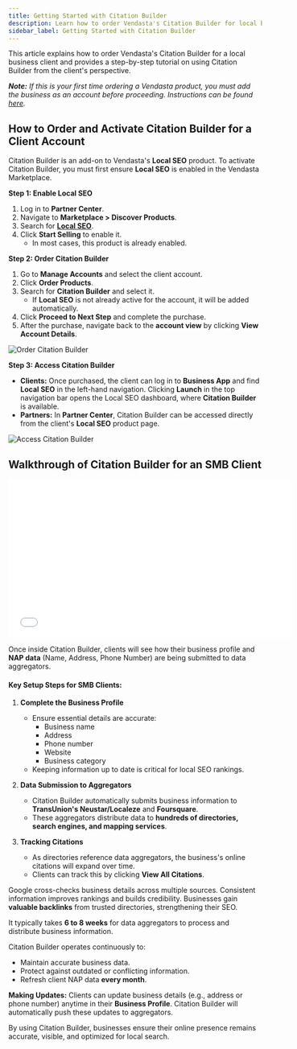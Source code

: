 ```yaml
---
title: Getting Started with Citation Builder
description: Learn how to order Vendasta's Citation Builder for local business clients and use it to manage business listings effectively.
sidebar_label: Getting Started with Citation Builder
---
```


This article explains how to order Vendasta's Citation Builder for a local business client and provides a step-by-step tutorial on using Citation Builder from the client's perspective.

***Note:** If this is your first time ordering a Vendasta product, you must add the business as an account before proceeding. Instructions can be found [here](/vendasta-products/partner-center/create-account-in-partner-center).*

## How to Order and Activate Citation Builder for a Client Account

Citation Builder is an add-on to Vendasta's **Local SEO** product. To activate Citation Builder, you must first ensure **Local SEO** is enabled in the Vendasta Marketplace.

**Step 1: Enable Local SEO**

1. Log in to **Partner Center**.
2. Navigate to **Marketplace > Discover Products**.
3. Search for [**Local SEO**](https://partners.vendasta.com/marketplace/products/MS).
4. Click **Start Selling** to enable it.
   - In most cases, this product is already enabled.

**Step 2: Order Citation Builder**

1. Go to **Manage Accounts** and select the client account.
2. Click **Order Products**.
3. Search for **Citation Builder** and select it.
   - If **Local SEO** is not already active for the account, it will be added automatically.
4. Click **Proceed to Next Step** and complete the purchase.
5. After the purchase, navigate back to the **account view** by clicking **View Account Details**.

![Order Citation Builder](/img/citation-builder/order-products.jpg)

**Step 3: Access Citation Builder**

- **Clients:** Once purchased, the client can log in to **Business App** and find **Local SEO** in the left-hand navigation. Clicking **Launch** in the top navigation bar opens the Local SEO dashboard, where **Citation Builder** is available.
- **Partners:** In **Partner Center**, Citation Builder can be accessed directly from the client's **Local SEO** product page.

![Access Citation Builder](/img/citation-builder/local-seo-dashboard.jpg)

## Walkthrough of Citation Builder for an SMB Client

<iframe src="//fast.wistia.com/embed/iframe/2vixpo5oyj" width="560" height="315" frameborder="0" allowFullScreen></iframe>

Once inside Citation Builder, clients will see how their business profile and **NAP data** (Name, Address, Phone Number) are being submitted to data aggregators.

#### **Key Setup Steps for SMB Clients:**

1. **Complete the Business Profile**
   - Ensure essential details are accurate:
     - Business name
     - Address
     - Phone number
     - Website
     - Business category
   - Keeping information up to date is critical for local SEO rankings.

2. **Data Submission to Aggregators**
   - Citation Builder automatically submits business information to **TransUnion's Neustar/Localeze** and **Foursquare**.
   - These aggregators distribute data to **hundreds of directories, search engines, and mapping services**.

3. **Tracking Citations**
   - As directories reference data aggregators, the business's online citations will expand over time.
   - Clients can track this by clicking **View All Citations**.

Google cross-checks business details across multiple sources. Consistent information improves rankings and builds credibility. Businesses gain **valuable backlinks** from trusted directories, strengthening their SEO.

It typically takes **6 to 8 weeks** for data aggregators to process and distribute business information.

Citation Builder operates continuously to:

- Maintain accurate business data.
- Protect against outdated or conflicting information.
- Refresh client NAP data **every month**.

**Making Updates:** Clients can update business details (e.g., address or phone number) anytime in their **Business Profile**. Citation Builder will automatically push these updates to aggregators.

By using Citation Builder, businesses ensure their online presence remains accurate, visible, and optimized for local search.